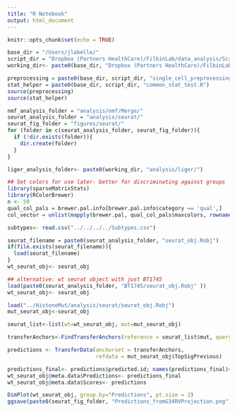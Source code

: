 ```yaml
---
title: "R Notebook"
output: html_document
---
```


```r
knitr::opts_chunk$set(echo = TRUE)

base_dir = "/Users/jlabelle/"
script_dir = "Dropbox (Partners HealthCare)/FilbinLab/data_analysis/Scripts/"
working_dir<- paste0(base_dir, "Dropbox (Partners HealthCare)/FilbinLab/data_analysis/Projects/Immune/Hemispheric/HistoneWT/")

preprocessing = paste0(base_dir, script_dir, "single_cell_preprocessing_helper_functions.R")
stat_helper = paste0(base_dir, script_dir, "common_stat_test.R")
source(preprocessing)
source(stat_helper)

nmf_analysis_folder = "analysis/nmf/Merge/"
seurat_analysis_folder = "analysis/seurat/"
seurat_fig_folder = "figures/seurat/"
for (folder in c(seurat_analysis_folder, seurat_fig_folder)){
  if (!dir.exists(folder)){
    dir.create(folder)
  }
}

liger_analysis_folder<- paste0(working_dir, "analysis/liger/")

## Set colors for use later- better for discriminating against groups
library(sparseMatrixStats)
library(RColorBrewer)
n <- 50
qual_col_pals = brewer.pal.info[brewer.pal.info$category == 'qual',]
col_vector = unlist(mapply(brewer.pal, qual_col_pals$maxcolors, rownames(qual_col_pals)))

subtypes<- read.csv("../../../../Subtypes.csv")
```

```r
seurat_filename = paste0(seurat_analysis_folder, "seurat_obj.Robj")
if(file.exists(seurat_filename)){
  load(seurat_filename)
}
wt_seurat_obj<- seurat_obj

## alternative: wt seurat object with just BT1745
load(paste0(seurat_analysis_folder, "BT1745/seurat_obj.Robj" ))
wt_seurat_obj<- seurat_obj

load("../HistoneMut/analysis/seurat/seurat_obj.Robj")
mut_seurat_obj<-seurat_obj
```

```r
seurat_list<-list(wt=wt_seurat_obj, mut=mut_seurat_obj)

transferAnchors<-FindTransferAnchors(reference = seurat_list$mut, query=seurat_list$wt)

predictions <- TransferData(anchorset = transferAnchors, 
                            refdata = mut_seurat_obj$TopSigPrevious)

predictions_final<- predictions$predicted.id; names(predictions_final)<- rownames(predictions)
wt_seurat_obj@meta.data$Predictions<- predictions_final
wt_seurat_obj@meta.data$Scores<- predictions

DimPlot(wt_seurat_obj, group.by="Predictions", pt.size = 2)
ggsave(paste0(seurat_fig_folder, "Predictions_fromG34RVProjection.png"), width=8, height=7)
```
